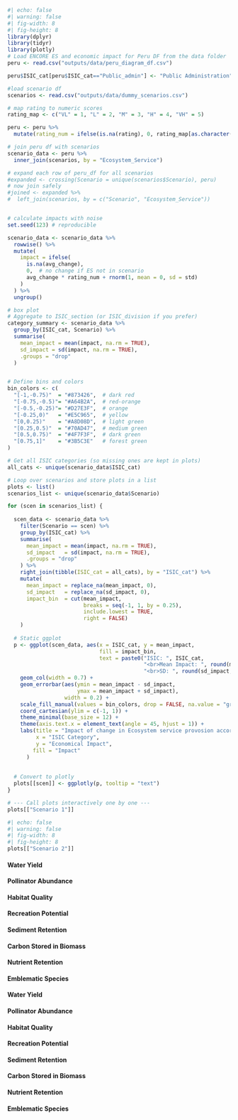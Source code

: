 :::: {.content-cell data-scenario="bau" data-subject="econ"}
```r
#| echo: false
#| warning: false
#| fig-width: 8
#| fig-height: 8
library(dplyr)
library(tidyr)
library(plotly)
# Load ENCORE ES and economic impact for Peru DF from the data folder
peru <- read.csv("outputs/data/peru_diagram_df.csv")

peru$ISIC_cat[peru$ISIC_cat=="Public_admin"] <- "Public Administration"

#load scenario df
scenarios <- read.csv("outputs/data/dummy_scenarios.csv")

# map rating to numeric scores 
rating_map <- c("VL" = 1, "L" = 2, "M" = 3, "H" = 4, "VH" = 5)

peru <- peru %>%
  mutate(rating_num = ifelse(is.na(rating), 0, rating_map[as.character(rating)]))

# join peru df with scenarios 
scenario_data <- peru %>%
  inner_join(scenarios, by = "Ecosystem_Service")

# expand each row of peru_df for all scenarios
#expanded <- crossing(Scenario = unique(scenarios$Scenario), peru)
# now join safely
#joined <- expanded %>%
#  left_join(scenarios, by = c("Scenario", "Ecosystem_Service"))


# calculate impacts with noise 
set.seed(123) # reproducible

scenario_data <- scenario_data %>%
  rowwise() %>%
  mutate(
    impact = ifelse(
      is.na(avg_change),
      0,  # no change if ES not in scenario
      avg_change * rating_num + rnorm(1, mean = 0, sd = std)
    )
  ) %>%
  ungroup()

# box plot 
# Aggregate to ISIC_section (or ISIC_division if you prefer)
category_summary <- scenario_data %>%
  group_by(ISIC_cat, Scenario) %>%
  summarise(
    mean_impact = mean(impact, na.rm = TRUE),
    sd_impact = sd(impact, na.rm = TRUE),
    .groups = "drop"
  )


# Define bins and colors
bin_colors <- c(
  "[-1,-0.75)"  = "#873426",  # dark red
  "[-0.75,-0.5)"= "#A64B2A",  # red-orange
  "[-0.5,-0.25)"= "#D27E3F",  # orange
  "[-0.25,0)"   = "#E5C965",  # yellow
  "[0,0.25)"    = "#A8D08D",  # light green
  "[0.25,0.5)"  = "#70AD47",  # medium green
  "[0.5,0.75)"  = "#4F7F3F",  # dark green
  "[0.75,1]"    = "#3B5C3E"   # forest green
)

# Get all ISIC categories (so missing ones are kept in plots)
all_cats <- unique(scenario_data$ISIC_cat)

# Loop over scenarios and store plots in a list
plots <- list()
scenarios_list <- unique(scenario_data$Scenario)

for (scen in scenarios_list) {
  
  scen_data <- scenario_data %>%
    filter(Scenario == scen) %>%
    group_by(ISIC_cat) %>%
    summarise(
      mean_impact = mean(impact, na.rm = TRUE),
      sd_impact   = sd(impact, na.rm = TRUE),
      .groups = "drop"
    ) %>%
    right_join(tibble(ISIC_cat = all_cats), by = "ISIC_cat") %>%
    mutate(
      mean_impact = replace_na(mean_impact, 0),
      sd_impact   = replace_na(sd_impact, 0),
      impact_bin  = cut(mean_impact,
                        breaks = seq(-1, 1, by = 0.25),
                        include.lowest = TRUE,
                        right = FALSE)
    )
  
  # Static ggplot
  p <- ggplot(scen_data, aes(x = ISIC_cat, y = mean_impact, 
                             fill = impact_bin,
                             text = paste0("ISIC: ", ISIC_cat,
                                           "<br>Mean Impact: ", round(mean_impact, 3),
                                           "<br>SD: ", round(sd_impact, 3)))) +
    geom_col(width = 0.7) +
    geom_errorbar(aes(ymin = mean_impact - sd_impact,
                      ymax = mean_impact + sd_impact),
                  width = 0.2) +
    scale_fill_manual(values = bin_colors, drop = FALSE, na.value = "grey90") +
    coord_cartesian(ylim = c(-1, 1)) +
    theme_minimal(base_size = 12) +
    theme(axis.text.x = element_text(angle = 45, hjust = 1)) +
    labs(title = "Impact of change in Ecosystem service provosion according to ISIC Category",
         x = "ISIC Category",
         y = "Economical Impact",
        fill = "Impact"
      )
  
  
  # Convert to plotly
  plots[[scen]] <- ggplotly(p, tooltip = "text")
}

# --- Call plots interactively one by one ---
plots[["Scenario 1"]]
```
::::


:::: {.content-cell data-scenario="nature" data-subject="econ"}
```r
#| echo: false
#| warning: false
#| fig-width: 8
#| fig-height: 8
plots[["Scenario 2"]]
```
::::

:::: {.content-cell data-scenario="society" data-subject="econ"}
::: {.panel-tabset group="econ-services"}
#### Water Yield

#### Pollinator Abundance

#### Habitat Quality

#### Recreation Potential

#### Sediment Retention

#### Carbon Stored in Biomass

#### Nutrient Retention

#### Emblematic Species
:::
::::

:::: {.content-cell data-scenario="culture" data-subject="econ"}
::: {.panel-tabset group="econ-services"}
#### Water Yield

#### Pollinator Abundance

#### Habitat Quality

#### Recreation Potential

#### Sediment Retention

#### Carbon Stored in Biomass

#### Nutrient Retention

#### Emblematic Species
:::
::::
